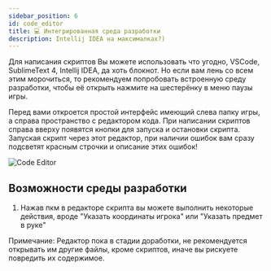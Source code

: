 ```yaml
---
sidebar_position: 6
id: code_editor
title: 💻 Интегрированная среда разработки
description: Intellij IDEA на максималках?)
---
```


Для написания скриптов Вы можете использовать что угодно, VSCode, SublimeText 4, Intellij IDEA, да хоть блокнот. Но если вам лень со всем этим морочиться, то рекомендуем попробовать встроенную среду разработки, чтобы её открыть нажмите на шестерёнку в меню паузы игры.

Перед вами откроется простой интерфейс имеющий слева папку игры, а справа пространство с редактором кода.
При написании скриптов справа вверху появятся кнопки для запуска и остановки скрипта. Запуская скрипт через этот редактор, при наличии ошибок вам сразу подсветят красным строчки и описание этих ошибок!

![Code Editor](../.resources/code_editor.png)

## Возможности среды разработки

1) Нажав пкм в редакторе скрипта вы можете выполнить некоторые действия, вроде "Указать координаты игрока" или "Указать предмет в руке"

Примечание: Редактор пока в стадии доработки, не рекомендуется открывать им другие файлы, кроме скриптов, иначе вы рискуете повредить их содержимое.